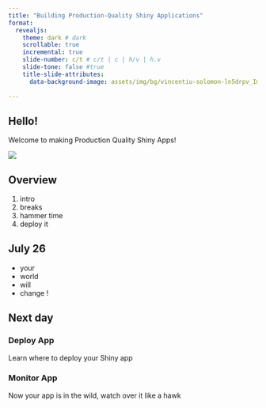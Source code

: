 ```yaml
---
title: "Building Production-Quality Shiny Applications"
format: 
  revealjs:
    theme: dark # dark
    scrollable: true
    incremental: true
    slide-number: c/t # c/t | c | h/v | h.v
    slide-tone: false #true
    title-slide-attributes:
      data-background-image: assets/img/bg/vincentiu-solomon-ln5drpv_ImI-unsplash.jpg
    
---
```


## Hello!

Welcome to making Production Quality Shiny Apps!

![](assets/img/Shiny.png)

## Overview 

1. intro 
2. breaks
3. hammer time
4. deploy it


## July 26

- your 
- world 
- will 
- change !





## Next day

:::: panel-tabset
### Deploy App

Learn where to deploy your Shiny app

### Monitor App

Now your app is in the wild, watch over it like a hawk 
::::



